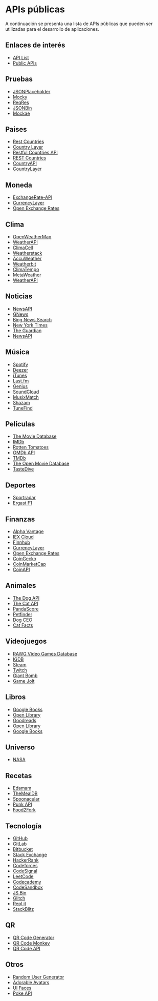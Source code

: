 # APIs públicas

A continuación se presenta una lista de APIs públicas que pueden ser utilizadas para el desarrollo de aplicaciones.

## Enlaces de interés

- [API List](https://apilist.fun/)
- [Public APIs](https://github.com/public-apis/public-apis)

## Pruebas

- [JSONPlaceholder](https://jsonplaceholder.typicode.com/)
- [Mocky](https://designer.mocky.io/)
- [ReqRes](https://reqres.in/)
- [JSONBin](https://jsonbin.io/)
- [Mockae](https://mockae.com/)

## Paises

- [Rest Countries](https://restcountries.com/)
- [Country Layer](https://countrylayer.com/)
- [Restful Countries API](https://restfulcountries.com/)
- [REST Countries](https://restcountries.com/)
- [CountryAPI](https://countryapi.com/)
- [CountryLayer](https://countrylayer.com/)

## Moneda

- [ExchangeRate-API](https://www.exchangerate-api.com/)
- [CurrencyLayer](https://currencylayer.com/)
- [Open Exchange Rates](https://openexchangerates.org/)

## Clima

- [OpenWeatherMap](https://openweathermap.org/api)
- [WeatherAPI](https://www.weatherapi.com/)
- [ClimaCell](https://www.climacell.co/)
- [Weatherstack](https://weatherstack.com/)
- [AccuWeather](https://developer.accuweather.com/)
- [Weatherbit](https://www.weatherbit.io/)
- [ClimaTempo](https://www.climatempo.com.br/)
- [MetaWeather](https://www.metaweather.com/)
- [WeatherAPI](https://www.weatherapi.com/)

## Noticias

- [NewsAPI](https://newsapi.org/)
- [GNews](https://gnews.io/)
- [Bing News Search](https://www.microsoft.com/en-us/bing/apis/bing-news-search-api-v7)
- [New York Times](https://developer.nytimes.com/)
- [The Guardian](https://open-platform.theguardian.com/)
- [NewsAPI](https://newsapi.org/)

## Música

- [Spotify](https://developer.spotify.com/)
- [Deezer](https://developers.deezer.com/)
- [iTunes](https://developer.apple.com/)
- [Last.fm](https://www.last.fm/api)
- [Genius](https://docs.genius.com/)
- [SoundCloud](https://developers.soundcloud.com/)
- [MusixMatch](https://developer.musixmatch.com/)
- [Shazam](https://developer.shazam.com/)
- [TuneFind](https://www.tunefind.com/api)

## Películas

- [The Movie Database](https://www.themoviedb.org/documentation/api)
- [IMDb](https://developer.imdb.com/)
- [Rotten Tomatoes](https://developer.fandango.com/rotten_tomatoes)
- [OMDb API](http://www.omdbapi.com/)
- [TMDb](https://developers.themoviedb.org/3)
- [The Open Movie Database](http://www.omdbapi.com/)
- [TasteDive](https://tastedive.com/read/api)

## Deportes

- [Sportradar](https://developer.sportradar.com/)
- [Ergast F1](http://ergast.com/mrd/)

## Finanzas

- [Alpha Vantage](https://www.alphavantage.co/)
- [IEX Cloud](https://iexcloud.io/)
- [Finnhub](https://finnhub.io/)
- [CurrencyLayer](https://currencylayer.com/)
- [Open Exchange Rates](https://openexchangerates.org/)
- [CoinGecko](https://www.coingecko.com/en/api)
- [CoinMarketCap](https://coinmarketcap.com/api/)
- [CoinAPI](https://www.coinapi.io/)

## Animales

- [The Dog API](https://thedogapi.com/)
- [The Cat API](https://thecatapi.com/)
- [PandaScore](https://developers.pandascore.io/)
- [Petfinder](https://www.petfinder.com/developers/)
- [Dog CEO](https://thedogapi.com/)
- [Cat Facts](https://alexwohlbruck.github.io/cat-facts/)

## Videojuegos

- [RAWG Video Games Database](https://rawg.io/apidocs)
- [IGDB](https://api.igdb.com/)
- [Steam](https://partner.steamgames.com/doc/webapi_overview)
- [Twitch](https://dev.twitch.tv/docs/api)
- [Giant Bomb](https://www.giantbomb.com/api/)
- [Game Jolt](https://gamejolt.com/site/api)

## Libros

- [Google Books](https://developers.google.com/books)
- [Open Library](https://openlibrary.org/developers/api)
- [Goodreads](https://www.goodreads.com/api)
- [Open Library](https://openlibrary.org/developers/api)
- [Google Books](https://developers.google.com/books)

## Universo

- [NASA](https://api.nasa.gov/)

## Recetas

- [Edamam](https://developer.edamam.com/)
- [TheMealDB](https://www.themealdb.com/api.php)
- [Spoonacular](https://spoonacular.com/food-api)
- [Punk API](https://punkapi.com/)
- [Food2Fork](https://www.food2fork.com/about/api)

## Tecnología

- [GitHub](https://developer.github.com/)
- [GitLab](https://docs.gitlab.com/ee/api/)
- [Bitbucket](https://developer.atlassian.com/bitbucket/api/2/reference/)
- [Stack Exchange](https://api.stackexchange.com/)
- [HackerRank](https://www.hackerrank.com/api)
- [Codeforces](https://codeforces.com/apiHelp)
- [CodeSignal](https://codesignal.com/public-api/)
- [LeetCode](https://leetcode.com/api/)
- [Codecademy](https://www.codecademy.com/catalog)
- [CodeSandbox](https://codesandbox.io/docs/api/)
- [JS Bin](https://jsbin.com/help/api)
- [Glitch](https://glitch.com/help/api/)
- [Repl.it](https://docs.repl.it/misc/api)
- [StackBlitz](https://stackblitz.com/docs)

## QR

- [QR Code Generator](https://www.qr-code-generator.com/)
- [QR Code Monkey](https://www.qrcode-monkey.com/)
- [QR Code API](https://www.qr-code-generator.com/)

## Otros

- [Random User Generator](https://randomuser.me/)
- [Adorable Avatars](http://avatars.adorable.io/)
- [UI Faces](https://uifaces.co/)
- [Poke API](https://pokeapi.co/)
